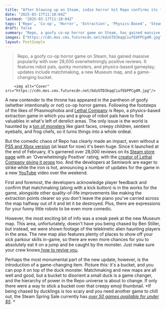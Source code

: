 ```yaml
---
title: "After blowing up on Steam, indie horror hit Repo confirms its first major update will include a new map and a 'duck bucket'"
date: "2025-03-17T11:10:04Z"
lastmod: "2025-03-17T11:10:04Z"
tags: ['Repo', 'Co-op', 'Horror', 'Extraction', 'Physics-Based', 'Steam', 'PC', 'Robot', 'Comedy']
draft: false
summary: "Repo, a goofy co-op horror game on Steam, has gained massive popularity with over 28,000 overwhelmingly positive reviews.  It features robot pals, quirky monsters, and physics-based gameplay; updates include matchmaking, a new Museum map, and a game-changing bucket."
images: ["https://cdn.mos.cms.futurecdn.net/bdzGTD3kqqCiufEbPPCg4M.jpg"]
layout: PostSimple
---
```

> Repo, a goofy co-op horror game on Steam, has gained massive popularity with over 28,000 overwhelmingly positive reviews.  It features robot pals, quirky monsters, and physics-based gameplay; updates include matchmaking, a new Museum map, and a game-changing bucket.


        <img alt="Cover" src="https://cdn.mos.cms.futurecdn.net/bdzGTD3kqqCiufEbPPCg4M.jpg"/>
        
A new contender to the throne has appeared in the pantheon of goofy (whether intentionally or not) co-op horror games. Following the footsteps of the likes of Phasmophobia and [Lethal Company](https://www.gamesradar.com/lethal-company/) is Repo, a physics-based extraction game in which you and a group of robot pals have to find valuables in what's left of derelict areas. The only issue is the world is haunted by a [ton of monsters](https://www.gamesradar.com/games/horror/repo-monsters/) like giant faces, creepy children, sentient eyeballs, and frog chefs, so it turns things into a whole ordeal.

But the comedic chaos of Repo has clearly made an impact, even without a [PS5 and Xbox version](https://www.gamesradar.com/games/horror/repo-ps5-xbox-consoles/) (at least for now) it's been huge. Since it launched at the end of February, it's garnered over 28,000 reviews on its [Steam store page](https://store.steampowered.com/app/3241660/REPO/) with an 'Overwhelmingly Positive' rating, with the [creator of Lethal Company giving it props](https://www.gamesradar.com/games/horror/lethal-company-creator-shouts-out-another-viral-co-op-hit-that-already-has-28-000-steam-reviews-says-it-has-the-most-funny-objective-for-a-horror-game/) too. And the developers at Semiwork are eager to strike while the iron is hot, announcing a number of updates for the game in a new [YouTube](https://www.gamesradar.com/tag/youtube/) video over the weekend.

First and foremost, the developers acknowledge player feedback and confirm that matchmaking (along with a kick button) is in the works for the game, alongside other quality-of-life improvements like making the extraction points clearer so you don't leave the piano you've carried across the map halfway out of it and let it be destroyed. Plus, there are expressions for your funny little robots to be even more comedic.

However, the most exciting bit of info was a sneak peek at the new Museum map. This area, unfortunately, doesn't have you being chased by Ben Stiller, but instead, we were shown footage of the telekinetic alien haunting players in the area. The new map also features plenty of places to show off your sick parkour skills in-game, so there are even more chances for you to absolutely eat it on a jump and be caught by the monster. Just make sure your crew knows[ how to revive you](https://www.gamesradar.com/games/horror/repo-revive/).

Perhaps the most monumental part of the new update, however, is the introduction of a game-changing item. Picture this: it's a bucket, and you can pop it on top of the duck monster. Matchmaking and new maps are all well and good, but a bucket to disorient a small duck is a game changer, and the hierarchy of power in the Repo universe is about to change. If only there were a way to stick a bucket over that creepy emoji thumbnail. *If being chased by ducklings is too scary and you need another game to chill out, the Steam Spring Sale currently has *[<em>over 50 games available for under $5</em>](https://www.gamesradar.com/games/all-55-of-these-games-are-under-usd5-in-steam-spring-sale-2025-which-is-just-silly-for-metroidvanias-rpgs-roguelikes-and-more-gems-this-good/)*. *
        